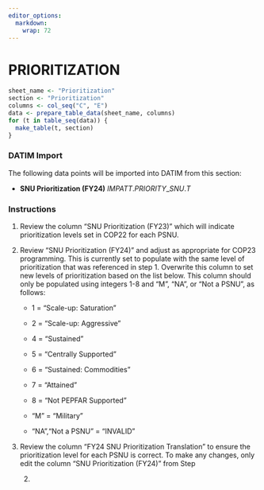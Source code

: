```yaml
---
editor_options: 
  markdown: 
    wrap: 72
---
```


\blandscape

# PRIORITIZATION

```r
sheet_name <- "Prioritization"
section <- "Prioritization"
columns <- col_seq("C", "E")
data <- prepare_table_data(sheet_name, columns)
for (t in table_seq(data)) {
  make_table(t, section)
}
```

### DATIM Import

The following data points will be imported into DATIM from this section:

-   **SNU Prioritization (FY24)** $IMPATT.PRIORITY\_SNU.T$

### Instructions

1.  Review the column "SNU Prioritization (FY23)" which will indicate
    prioritization levels set in COP22 for each PSNU.

2.  Review "SNU Prioritization (FY24)" and adjust as appropriate for
    COP23 programming. This is currently set to populate with the same
    level of prioritization that was referenced in step 1. Overwrite
    this column to set new levels of prioritization based on the list
    below. This column should only be populated using integers 1-8 and
    "M", "NA", or "Not a PSNU", as follows:

    -   1 = "Scale-up: Saturation"

    -   2 = "Scale-up: Aggressive"

    -   4 = "Sustained"

    -   5 = "Centrally Supported"

    -   6 = "Sustained: Commodities"

    -   7 = "Attained"

    -   8 = "Not PEPFAR Supported"

    -   "M" = "Military"

    -   "NA","Not a PSNU" = "INVALID"

3.  Review the column "FY24 SNU Prioritization Translation" to ensure
    the prioritization level for each PSNU is correct. To make any
    changes, only edit the column "SNU Prioritization (FY24)" from Step
    2.

\elandscape

\newpage
